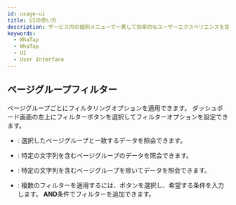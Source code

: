 ```yaml
---
id: usage-ui
title: UIの使い方
description: サービス内の個別メニューで一貫して効率的なユーザーエクスペリエンスを提供する共通User Interface(UI)要素の使い方について案内します。
keywords:
  - WhaTap
  - WhaTap
  - UI
  - User Interface
---
```



<ShortDesc />


<Timeselector />

## ページグループフィルター

ページグループごとにフィルタリングオプションを適用できます。 ダッシュボード画面の左上に<Cmdname sid="page_group" className="uitext" />フィルターボタンを選択してフィルターオプションを設定できます。 

- <Cmdname sid="equal" className="uitext" />: 選択したページグループと一致するデータを照会できます。

  <ImgLang img='browser-dashboard-filter.png' desc='Page group filter' />



- <Cmdname sid="contain" className="uitext" />: 特定の文字列を含むページグループのデータを照会できます。

  <ImgLang img='browser-dashboard-filter-include.png' desc='Page group filter' />

- <Cmdname sid="exclude" className="uitext" />: 特定の文字列を含むページグループを除いてデータを照会できます。

  <ImgLang img='browser-dashboard-filter-exclude.png' desc='Page group filter' />

- <Cmdname sid="add_filter" className="uitext" />: 複数のフィルターを適用するには、<Cmdname sid="add_filter" className="uitext" />ボタンを選択し、希望する条件を入力します。 **AND**条件でフィルターを追加できます。

  <ImgLang img='browser-dashboard-filter-and.png' desc='Page group filter' />

